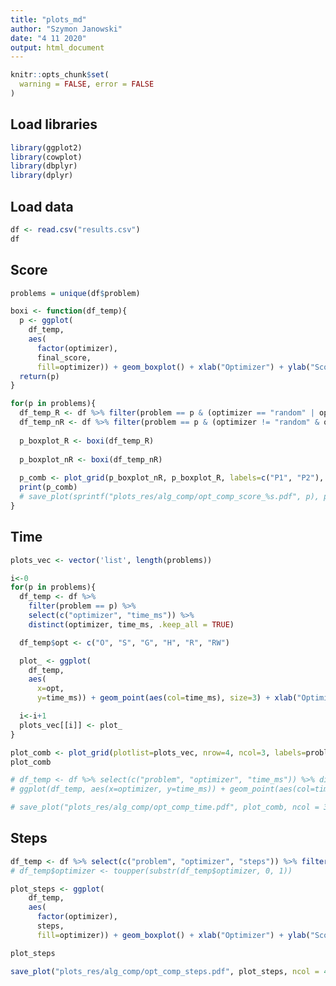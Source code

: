 ```yaml
---
title: "plots_md"
author: "Szymon Janowski"
date: "4 11 2020"
output: html_document
---
```


```r
knitr::opts_chunk$set(
  warning = FALSE, error = FALSE
)
```

## Load libraries
```r
library(ggplot2)
library(cowplot)
library(dbplyr)
library(dplyr)
```


## Load data

```r
df <- read.csv("results.csv")
df
```

## Score

```r

problems = unique(df$problem)

boxi <- function(df_temp){
  p <- ggplot(
    df_temp,
    aes(
      factor(optimizer),
      final_score,
      fill=optimizer)) + geom_boxplot() + xlab("Optimizer") + ylab("Score")
  return(p)
}

for(p in problems){
  df_temp_R <- df %>% filter(problem == p & (optimizer == "random" | optimizer == "random_walk")) %>% select(c("optimizer", "final_score"))
  df_temp_nR <- df %>% filter(problem == p & (optimizer != "random" & optimizer != "random_walk")) %>% select(c("optimizer", "final_score"))
  
  p_boxplot_R <- boxi(df_temp_R)
  
  p_boxplot_nR <- boxi(df_temp_nR)
  
  p_comb <- plot_grid(p_boxplot_nR, p_boxplot_R, labels=c("P1", "P2"), nrow=1, ncol=2)
  print(p_comb)
  # save_plot(sprintf("plots_res/alg_comp/opt_comp_score_%s.pdf", p), p_comb)
}

```

## Time

```r

plots_vec <- vector('list', length(problems))

i<-0
for(p in problems){
  df_temp <- df %>%
    filter(problem == p) %>%
    select(c("optimizer", "time_ms")) %>%
    distinct(optimizer, time_ms, .keep_all = TRUE)

  df_temp$opt <- c("O", "S", "G", "H", "R", "RW")

  plot_ <- ggplot(
    df_temp,
    aes(
      x=opt,
      y=time_ms)) + geom_point(aes(col=time_ms), size=3) + xlab("Optimizer") + ylab("Time [ms]")

  i<-i+1
  plots_vec[[i]] <- plot_
}

plot_comb <- plot_grid(plotlist=plots_vec, nrow=4, ncol=3, labels=problems, align = 'hv', hjust=0, vjust=4, label_size=17, label_colour = "blue")
plot_comb

# df_temp <- df %>% select(c("problem", "optimizer", "time_ms")) %>% distinct(optimizer, problem, time_ms, .keep_all = TRUE)
# ggplot(df_temp, aes(x=optimizer, y=time_ms)) + geom_point(aes(col=time_ms), size=3) + facet_wrap(~problem, scales="free_y") + xlab("Optimizer") + ylab("Time [ms]")

# save_plot("plots_res/alg_comp/opt_comp_time.pdf", plot_comb, ncol = 3, nrow = 4)
```

## Steps

```r

df_temp <- df %>% select(c("problem", "optimizer", "steps")) %>% filter(optimizer == "steepest" | optimizer == "greedy")
# df_temp$optimizer <- toupper(substr(df_temp$optimizer, 0, 1))

plot_steps <- ggplot(
    df_temp,
    aes(
      factor(optimizer),
      steps,
      fill=optimizer)) + geom_boxplot() + xlab("Optimizer") + ylab("Score") + facet_wrap(~problem, scales="free_y")

plot_steps

save_plot("plots_res/alg_comp/opt_comp_steps.pdf", plot_steps, ncol = 4, nrow = 4)

```















